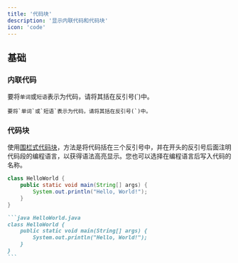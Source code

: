 ```yaml
---
title: '代码块'
description: '显示内联代码和代码块'
icon: 'code'
---
```


## 基础

### 内联代码

要将`单词`或`短语`表示为代码，请将其括在反引号(`)中。

```
要将`单词`或`短语`表示为代码，请将其括在反引号(`)中。
```

### 代码块

使用[围栏式代码块](https://www.markdownguide.org/extended-syntax/#fenced-code-blocks)，方法是将代码括在三个反引号中，并在开头的反引号后面注明代码段的编程语言，以获得语法高亮显示。您也可以选择在编程语言后写入代码的名称。

```java HelloWorld.java
class HelloWorld {
    public static void main(String[] args) {
        System.out.println("Hello, World!");
    }
}
```

````md
```java HelloWorld.java
class HelloWorld {
    public static void main(String[] args) {
        System.out.println("Hello, World!");
    }
}
```
````